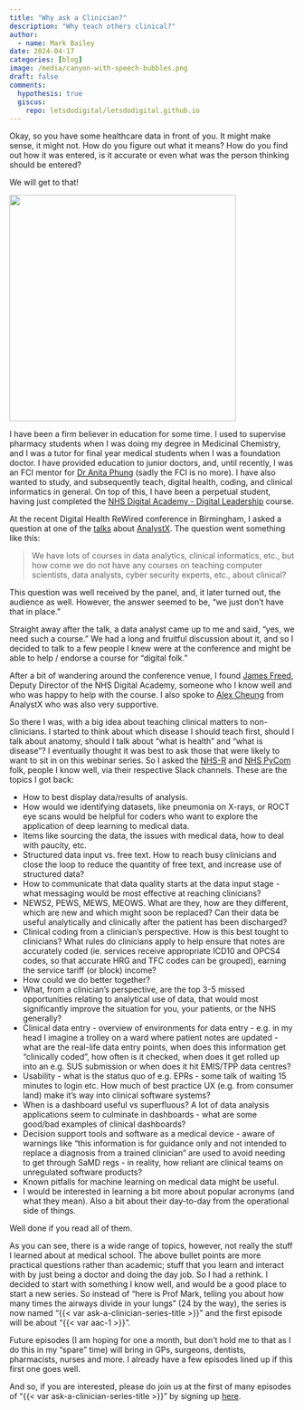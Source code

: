 ```yaml
---
title: "Why ask a Clinician?"
description: "Why teach others clinical?"
author:
  - name: Mark Bailey
date: 2024-04-17
categories: [blog]
image: /media/canyon-with-speech-bubbles.png
draft: false
comments:
  hypothesis: true
  giscus: 
    repo: letsdodigital/letsdodigital.github.io
---
```


Okay, so you have some healthcare data in front of you. It might make sense, it might not. How do you figure out what it means? How do you find out how it was entered, is it accurate or even what was the person thinking should be entered?

We will get to that!

![](/media/canyon-with-speach-bubbles.png){height=400px fig-align="center" fig-alt="A burning firepit"}

I have been a firm believer in education for some time. I used to supervise pharmacy students when I was doing my degree in Medicinal Chemistry, and I was a tutor for final year medical students when I was a foundation doctor. I have provided education to junior doctors, and, until recently, I was an FCI mentor for [Dr Anita Phung](https://www.linkedin.com/in/dranitaphung/) (sadly the FCI is no more). I have also wanted to study, and subsequently teach, digital health, coding, and clinical informatics in general. On top of this, I have been a perpetual student, having just completed the [NHS Digital Academy - Digital Leadership](https://digital-transformation.hee.nhs.uk/digital-academy) course.

At the recent Digital Health ReWired conference in Birmingham, I asked a question at one of the [talks](https://digitalhealthrewired.com/class/analystx-community/?wcs_timestamp=1710252000) about [AnalystX](https://analystx.uk/). The question went something like this:

> We have lots of courses in data analytics, clinical informatics, etc., but how come we do not have any courses on teaching computer scientists, data analysts, cyber security experts, etc., about clinical?

This question was well received by the panel, and, it later turned out, the audience as well. However, the answer seemed to be, "we just don't have that in place."

Straight away after the talk, a data analyst came up to me and said, "yes, we need such a course." We had a long and fruitful discussion about it, and so I decided to talk to a few people I knew were at the conference and might be able to help / endorse a course for "digital folk."

After a bit of wandering around the conference venue, I found [James Freed](https://www.linkedin.com/in/james-freed-digital/), Deputy Director of the NHS Digital Academy, someone who I know well and who was happy to help with the course. I also spoke to [Alex Cheung](https://www.linkedin.com/in/acpy/) from AnalystX who was also very supportive.

So there I was, with a big idea about teaching clinical matters to non-clinicians. I started to think about which disease I should teach first, should I talk about anatomy, should I talk about "what is health" and "what is disease"? I eventually thought it was best to ask those that were likely to want to sit in on this webinar series. So I asked the [NHS-R](https://nhsrcommunity.com/) and [NHS PyCom](https://nhs-pycom.net/) folk, people I know well, via their respective Slack channels. These are the topics I got back:

* How to best display data/results of analysis.
* How would we identifying datasets, like pneumonia on X-rays, or ROCT eye scans would be helpful for coders who want to explore the application of deep learning to medical data.
* Items like sourcing the data, the issues with medical data, how to deal with paucity, etc.
* Structured data input vs. free text. How to reach busy clinicians and close the loop to reduce the quantity of free text, and increase use of structured data?
* How to communicate that data quality starts at the data input stage - what messaging would be most effective at reaching clinicians?
* NEWS2, PEWS, MEWS, MEOWS. What are they, how are they different, which are new and which might soon be replaced? Can their data be useful analytically and clinically after the patient has been discharged?
* Clinical coding from a clinician's perspective. How is this best tought to clinicians? What rules do clinicians apply to help ensure that notes are accurately coded (ie. services receive appropriate ICD10 and OPCS4 codes, so that accurate HRG and TFC codes can be grouped), earning the service tariff (or block) income?
* How could we do better together?
* What, from a clinician's perspective, are the top 3-5 missed opportunities relating to analytical use of data, that would most significantly improve the situation for you, your patients, or the NHS generally?
* Clinical data entry  - overview of environments for data entry - e.g. in my head I imagine a trolley on a ward where patient notes are updated - what are the real-life data entry points, when does this information get "clinically coded", how often is it checked, when does it get rolled up into an e.g. SUS submission or when does it hit EMIS/TPP data centres?
* Usability - what is the status quo of e.g. EPRs - some talk of waiting 15 minutes to login etc. How much of best practice UX (e.g. from consumer land) make it's way into clinical software systems?
* When is a dashboard useful vs superfluous? A lot of data analysis applications seem to culminate in dashboards - what are some good/bad examples of clinical dashboards?
* Decision support tools and software as a medical device - aware of warnings like "this information is for guidance only and not intended to replace a diagnosis from a trained clinician" are used to avoid needing to get through SaMD regs - in reality, how reliant are clinical teams on unregulated software products?
* Known pitfalls for machine learning on medical data might be useful.
* I would be interested in learning a bit more about popular acronyms (and what they mean). Also a bit about their day-to-day from the operational side of things.

Well done if you read all of them. 

As you can see, there is a wide range of topics, however, not really the stuff I learned about at medical school. The above bullet points are more practical questions rather than academic; stuff that you learn and interact with by just being a doctor and doing the day job. So I had a rethink. I decided to start with something I know well, and would be a good place to start a new series. So instead of "here is Prof Mark, telling you about how many times the airways divide in your lungs" (24 by the way), the series is now named "{{< var ask-a-clinician-series-title >}}" and the first episode will be about "{{< var aac-1 >}}".

Future episodes (I am hoping for one a month, but don't hold me to that as I do this in my "spare" time) will bring in GPs, surgeons, dentists, pharmacists, nurses and more. I already have a few episodes lined up if this first one goes well.

And so, if you are interested, please do join us at the first of many episodes of "{{< var ask-a-clinician-series-title >}}" by signing up [here](/tickets/ask-a-clinician-1.qmd).
